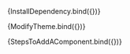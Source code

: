 
<Meta title="DOCS/introduction" />

<Story
  name="Install"
  args={{}}>
  {InstallDependency.bind({})}
</Story>

<Story
  name="Modify theme"
  args={{}}>
  {ModifyTheme.bind({})}
</Story>


<Story
  name="Add new component"
  args={{}}>
  {StepsToAddAComponent.bind({})}
</Story>
